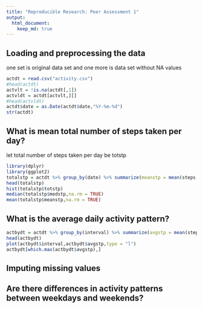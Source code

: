 ```yaml
---
title: "Reproducible Research: Peer Assessment 1"
output: 
  html_document:
    keep_md: true
---
```



## Loading and preprocessing the data
one set is original data set and one more is data set without NA values
```r
actdt = read.csv("activity.csv")
#head(actdt)
actvlt = !is.na(actdt[,1])
actvldt = actdt[actvlt,][]
#head(actvldt)
actdt$date = as.Date(actdt$date,"%Y-%m-%d")
str(actdt)
```




## What is mean total number of steps taken per day?
let total number of steps taken per day be totstp
```r
library(dplyr)
library(ggplot2)
totalstp = actdt %>% group_by(date) %>% summarize(meanstp = mean(steps,na.rm = TRUE),totstp = sum(steps,na.rm = TRUE),medstp = median(steps,na.rm = TRUE))
head(totalstp)
hist(totalstp$totstp)
median(totalstp$medstp,na.rm = TRUE)
mean(totalstp$meanstp,na.rm = TRUE)
```




## What is the average daily activity pattern?
```r
actbydt = actdt %>% group_by(interval) %>% summarize(avgstp = mean(steps,na.rm = TRUE))
head(actbydt)
plot(actbydt$interval,actbydt$avgstp,type = "l")
actbydt[which.max(actbydt$avgstp),]
```



## Imputing missing values



## Are there differences in activity patterns between weekdays and weekends?
